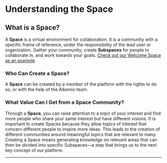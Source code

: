 
# Understanding the Space

## What is a Space?

A **Space** is a virtual environment for collaboration. It is a community with a specific frame of reference, under the responsibility of the lead user or organization. Gather your community, create **Subspaces** for people to collaborate in, and work towards your goals. [Check out our Welcome Space as an example](#https://alkem.io/welcome-space/dashboard).

### Who Can Create a Space?

A **Space** can be created by a member of the platform with the rights to do so, or with the help of the Alkemio team. 

### What Value Can I Get from a Space Community?

Through a **Space**, you can raise attention to a topic of your interest and find more people who share your same interest but have different visions. It is important to create Spaces because they allow topics of interest that concern different people to inspire more ideas. This leads to the creation of different communities around meaningful topics that are relevant to many. Creating a Space means generating knowledge on relevant areas that can then be divided into specific Subspaces—a step that brings us to the next key concept of our platform.

---